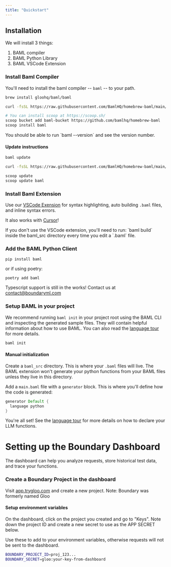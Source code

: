 ```yaml
---
title: "Quickstart"
---
```



## Installation
We will install 3 things:
1. BAML compiler
1. BAML Python Library
1. BAML VSCode Extension

### Install Baml Compiler

You'll need to install the baml compiler -- `baml` -- to your path.

<CodeGroup>

```bash Mac
brew install gloohq/baml/baml
```

```bash Linux (debian)
curl -fsSL https://raw.githubusercontent.com/BamlHQ/homebrew-baml/main/install-baml.sh | bash
```

```bash Windows (via scoop)
# You can install scoop at https://scoop.sh/
scoop bucket add baml-bucket https://github.com/bamlhq/homebrew-baml
scoop install baml
```

</CodeGroup>
You should be able to run `baml --version` and see the version number.

#### Update instructions

<CodeGroup>

```bash Mac
baml update
```

```bash Linux (debian)
curl -fsSL https://raw.githubusercontent.com/BamlHQ/homebrew-baml/main/install-baml.sh | bash
```

```bash Windows (via scoop)
scoop update
scoop update baml
```

</CodeGroup>

### Install Baml Extension

Use our [VSCode Exension](https://marketplace.visualstudio.com/items?itemName=Gloo.baml) for syntax highlighting, auto building `.baml` files, and inline syntax errors.

<Info>It also works with [Cursor](https://cursor.so/)!</Info>

<Warning>
  If you don't use the VSCode extension, you'll need to run: `baml build` inside the baml_src directory every time you edit a `.baml` file.
</Warning>

### Add the BAML Python Client

```
pip install baml
```
or if using poetry:
```
poetry add baml
```
Typescript support is still in the works! Contact us at contact@boundaryml.com

### Setup BAML in your project

We recommend running `baml init` in your project root using the BAML CLI and inspecting the generated sample files. They will contain helpful information about how to use BAML. You can also read the [language tour](./baml-by-example) for more details.

```bash
baml init
```


#### Manual initialization
Create a `baml_src` directory. This is where your `.baml` files will live. The BAML extension won't generate your python functions from your BAML files unless they live in this directory.

Add a `main.baml` file with a `generator` block. This is where you'll define how the code is generated:

```rust main.baml
generator Default {
  language python
}
```

You're all set! See the [language tour](./baml-by-example) for more details on how to declare your LLM functions.

# Setting up the Boundary Dashboard
The dashboard can help you analyze requests, store historical test data, and trace your functions.

### Create a Boundary Project in the dashboard


Visit [app.trygloo.com](https://app.trygloo.com) and create a new project.
Note: Boundary was formerly named Gloo

#### Setup environment variables

On the dashboard, click on the project you created and go to "Keys". Note down the project ID and create a new secret to use as the APP SECRET below.

Use these to add to your environment variables, otherwise requests will not be sent to the dashboard.

```bash
BOUNDARY_PROJECT_ID=proj_123...
BOUNDARY_SECRET=gloo:your-key-from-dashboard
```
